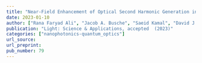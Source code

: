 ```yaml
---
title: "Near-Field Enhancement of Optical Second Harmonic Generation in Hybrid Gold-Lithium Niobate Nanostructures"
date: 2023-01-10
author: ["Rana Faryad Ali", "Jacob A. Busche", "Saeid Kamal", "David J. Masiello", "Byron D. Gates"]
publication: "Light: Science & Applications, accepted  (2023)"
categories: ["nanophotonics-quantum_optics"]
url_source: 
url_preprint: 
pub_number: 79
---
```

